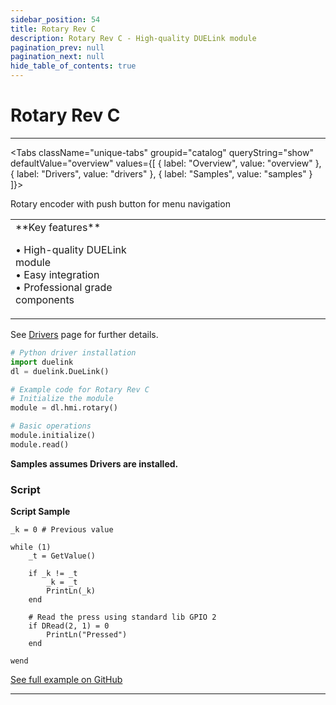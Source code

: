 ```yaml
---
sidebar_position: 54
title: Rotary Rev C
description: Rotary Rev C - High-quality DUELink module
pagination_prev: null
pagination_next: null
hide_table_of_contents: true
---
```



# Rotary Rev C

<ImageSection 
  product="hikeypad4x4-c"
  tagline="High-quality DUELink module"
/>

---

<Tabs className="unique-tabs" groupid="catalog" queryString="show" defaultValue="overview"
  values={[
    {
        label: "Overview",
        value: "overview"
    },
    {
        label: "Drivers",
        value: "drivers"
    },
    {
        label: "Samples",
        value: "samples"
    }
]}>

<TabItem value="overview">

Rotary encoder with push button for menu navigation

<table><td width='50%'>
**Key features**

• High-quality DUELink module<br/>
• Easy integration<br/>
• Professional grade components<br/>

</td><td width='50%'>

</td></table>

</TabItem>

<TabItem value="drivers">

See [Drivers](../../engine/drivers) page for further details.

```python
# Python driver installation
import duelink
dl = duelink.DueLink()

# Example code for Rotary Rev C
# Initialize the module
module = dl.hmi.rotary()

# Basic operations
module.initialize()
module.read()
```

</TabItem>

<TabItem value="samples">

**Samples assumes Drivers are installed.**

### Script

**Script Sample**

```basic
_k = 0 # Previous value
 
while (1)
    _t = GetValue()
     
    if _k != _t
        _k = _t
        PrintLn(_k)
    end
    
    # Read the press using standard lib GPIO 2
    if DRead(2, 1) = 0
        PrintLn("Pressed")
    end
    
wend

```

[See full example on GitHub](https://github.com/ghi-electronics/duelink-website/tree/main/static/code/samples)

</TabItem>

</Tabs>

---

<OrderSection
    product="DUELink Rotary C"
    partnumber="GDL-HIKEYPAD4X4-C"
    price="$19.99"
/>

